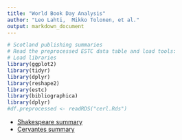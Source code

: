 ```yaml
---
title: "World Book Day Analysis"
author: "Leo Lahti,  Mikko Tolonen, et al."
output: markdown_document
---
```


```r
# Scotland publishing summaries
# Read the preprocessed ESTC data table and load tools:
# Load libraries
library(ggplot2)
library(tidyr)
library(dplyr)
library(reshape2)
library(estc)
library(bibliographica)
library(dplyr)
#df.preprocessed <- readRDS("cerl.Rds")
```

  * [Shakespeare summary](Shakespeare,_William_(1564-1616).md)
  * [Cervantes summary](Cervantes_Saavedra,_Miguel_De_(1547-1616).md) 


